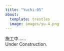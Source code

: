```yaml
--- 
title: "Yuchi-05" 
about: 
  template: trestles 
  image: images/yu-4.png 
---
```


施工中……<br>
Under Construction.


